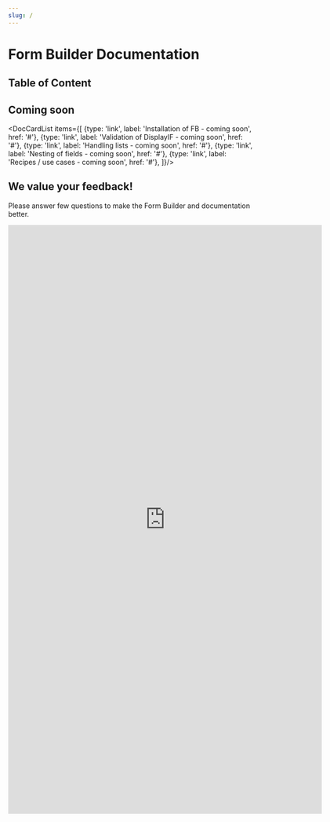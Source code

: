```yaml
---
slug: /
---
```


# Form Builder Documentation

## Table of Content

<DocCardList/>

## Coming soon

<DocCardList items={[
  {type: 'link', label: 'Installation of FB - coming soon', href: '#'},
  {type: 'link', label: 'Validation of DisplayIF - coming soon', href: '#'},
  {type: 'link', label: 'Handling lists - coming soon', href: '#'},
  {type: 'link', label: 'Nesting of fields - coming soon', href: '#'},
  {type: 'link', label: 'Recipes / use cases - coming soon', href: '#'},
]}/>

## We value your feedback!

Please answer few questions to make the Form Builder and documentation better.

<iframe
  src="https://docs.google.com/forms/d/e/1FAIpQLSfpkZRy2TDDDmQZOMaL2BZPybdEY9ypgtU3tiMcQvMPY39cSA/viewform?embedded=true"
  width="640"
  height="1200"
  frameBorder="0"
  marginHeight="0"
  marginWidth="0">
  Loading…
</iframe>

